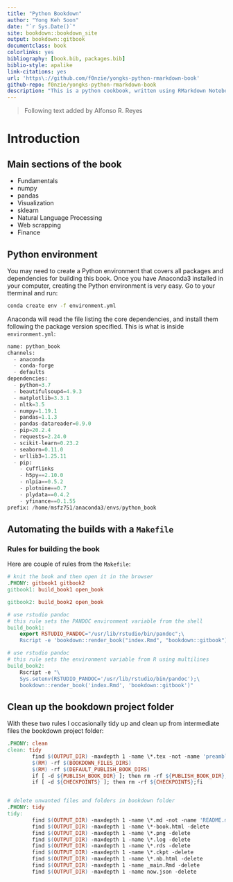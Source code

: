 ```yaml
---
title: "Python Bookdown"
author: "Yong Keh Soon"
date: "`r Sys.Date()`"
site: bookdown::bookdown_site
output: bookdown::gitbook
documentclass: book
colorlinks: yes
bibliography: [book.bib, packages.bib]
biblio-style: apalike
link-citations: yes
url: 'https\://github.com/f0nzie/yongks-python-rmarkdown-book'
github-repo: f0nzie/yongks-python-rmarkdown-book
description: "This is a python cookbook, written using RMarkdown Notebook. It is made possible by using reticulate R library as the bridge between R and Python."
---
```



> Following text added by Alfonso R. Reyes


# Introduction {-}


## Main sections of the book {-}

* Fundamentals
* numpy
* pandas
* Visualization
* sklearn
* Natural Language Processing
* Web scrapping
* Finance



## Python environment {-}
You may need to create a Python environment that covers all packages and dependencies for building this book. Once you have Anaconda3 installed in your computer, creating the Python environment is very easy. Go to your tterminal and run:

```bash
conda create env -f environment.yml
```

Anaconda will read the file listing the core dependencies, and install them following the package version specified. This is what is inside `environment.yml`:

```python
name: python_book
channels:
  - anaconda
  - conda-forge
  - defaults
dependencies:
  - python=3.7
  - beautifulsoup4=4.9.3
  - matplotlib=3.3.1
  - nltk=3.5
  - numpy=1.19.1
  - pandas=1.1.3
  - pandas-datareader=0.9.0
  - pip=20.2.4
  - requests=2.24.0
  - scikit-learn=0.23.2
  - seaborn=0.11.0
  - urllib3=1.25.11
  - pip:
    - cufflinks
    - h5py==2.10.0
    - nlpia==0.5.2
    - plotnine==0.7
    - plydata==0.4.2
    - yfinance==0.1.55
prefix: /home/msfz751/anaconda3/envs/python_book
```



## Automating the builds with a `Makefile` {-}


### Rules for building the book {-}
Here are couple of rules from the `Makefile`:

```makefile
# knit the book and then open it in the browser
.PHONY: gitbook1 gitbook2
gitbook1: build_book1 open_book

gitbook2: build_book2 open_book

# use rstudio pandoc
# this rule sets the PANDOC environment variable from the shell
build_book1:
	export RSTUDIO_PANDOC="/usr/lib/rstudio/bin/pandoc";\
	Rscript -e 'bookdown::render_book("index.Rmd", "bookdown::gitbook")'

# use rstudio pandoc
# this rule sets the environment variable from R using multilines
build_book2:
	Rscript -e "\
	Sys.setenv(RSTUDIO_PANDOC='/usr/lib/rstudio/bin/pandoc');\
	bookdown::render_book('index.Rmd', 'bookdown::gitbook')"
```

## Clean up the bookdown project folder {-}
With these two rules I occasionally tidy up and clean up from intermediate files the bookdown project folder:

```makefile
.PHONY: clean
clean: tidy
		find $(OUTPUT_DIR) -maxdepth 1 -name \*.tex -not -name 'preamble.tex' -delete
		$(RM) -rf $(BOOKDOWN_FILES_DIRS)
		$(RM) -rf $(DEFAULT_PUBLISH_BOOK_DIRS)
		if [ -d ${PUBLISH_BOOK_DIR} ]; then rm -rf ${PUBLISH_BOOK_DIR};fi
		if [ -d ${CHECKPOINTS} ]; then rm -rf ${CHECKPOINTS};fi


# delete unwanted files and folders in bookdown folder
.PHONY: tidy
tidy:
		find $(OUTPUT_DIR) -maxdepth 1 -name \*.md -not -name 'README.md' -delete
		find $(OUTPUT_DIR) -maxdepth 1 -name \*-book.html -delete
		find $(OUTPUT_DIR) -maxdepth 1 -name \*.png -delete
		find $(OUTPUT_DIR) -maxdepth 1 -name \*.log -delete
		find $(OUTPUT_DIR) -maxdepth 1 -name \*.rds -delete
		find $(OUTPUT_DIR) -maxdepth 1 -name \*.ckpt -delete
		find $(OUTPUT_DIR) -maxdepth 1 -name \*.nb.html -delete
		find $(OUTPUT_DIR) -maxdepth 1 -name _main.Rmd -delete
		find $(OUTPUT_DIR) -maxdepth 1 -name now.json -delete		
```
